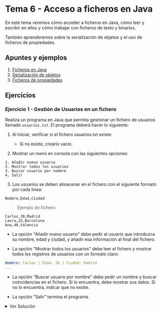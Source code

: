 
# Tema 6 - Acceso a ficheros en Java

En este tema veremos cómo acceder a ficheros en Java, cómo leer y escribir en ellos y cómo trabajar con ficheros de texto y binarios.

También aprenderemos sobre la serialización de objetos y el uso de ficheros de propiedades.

## Apuntes y ejemplos

1. [Ficheros en Java](./0_Ficheros.mdx)
2. [Serialización de objetos](./1_Serializacion.mdx)
3. [Ficheros de propiedades](./2_Ficheros_Properties.mdx)

## Ejercicios

### Ejercicio 1 - Gestión de Usuarios en un fichero

Realiza un programa en Java que permita gestionar un fichero de usuarios llamado ``usuarios.txt``. El programa deberá hacer lo siguiente:

1. Al iniciar, verificar si el fichero usuarios.txt existe:

    - Si no existe, crearlo vacío.

2. Mostrar un menú en consola con las siguientes opciones:

```
1. Añadir nuevo usuario
2. Mostrar todos los usuarios
3. Buscar usuario por nombre
4. Salir
```

3. Los usuarios se deben almacenar en el fichero con el siguiente formato por cada línea:

```plaintext
Nombre,Edad,Ciudad
```

> Ejemplo de fichero:

```plaintext	
Carlos,30,Madrid
Laura,25,Barcelona
Ana,40,Valencia
```

- La opción "Añadir nuevo usuario" debe pedir al usuario que introduzca su nombre, edad y ciudad, y añadir esa información al final del fichero.

- La opción "Mostrar todos los usuarios" debe leer el fichero y mostrar todos los registros de usuarios con un formato claro:

```yaml
Nombre: Carlos | Edad: 30 | Ciudad: Madrid
...
```

- La opción "Buscar usuario por nombre" debe pedir un nombre y buscar coincidencias en el fichero. Si lo encuentra, debe mostrar sus datos. Si no lo encuentra, indicar que no existe.

- La opción "Salir" termina el programa.

<details>
<summary>Ver Solución</summary>
    <Tabs defaultValue="gestionusuarios" groupId="ejercicio-1" values={[
        {label: 'GestionUsuarios.java', value: 'gestionusuarios',},
    ]}>
        <TabItem value="gestionusuarios">
```java
import java.io.*;
import java.util.Scanner;

public class GestionUsuarios {
    private static final String NOMBRE_FICHERO = "usuarios.txt";

    public static void main(String[] args) {
        Scanner sc = new Scanner(System.in);

        // Comprobar si existe el fichero, sino crearlo
        File fichero = new File(NOMBRE_FICHERO);
        try {
            if (fichero.createNewFile()) {
                System.out.println("El fichero 'usuarios.txt' ha sido creado.");
            } else {
                System.out.println("El fichero 'usuarios.txt' ya existe.");
            }
        } catch (IOException e) {
            System.out.println("Error al crear el fichero.");
            return;
        }

        int opcion;
        do {
            mostrarMenu();
            opcion = sc.nextInt();
            sc.nextLine(); // Limpiar buffer

            switch (opcion) {
                case 1:
                    anadirUsuario(sc);
                    break;
                case 2:
                    mostrarUsuarios();
                    break;
                case 3:
                    buscarUsuario(sc);
                    break;
                case 4:
                    System.out.println("Saliendo del programa...");
                    break;
                default:
                    System.out.println("Opción no válida.");
            }
        } while (opcion != 4);
    }

    private static void mostrarMenu() {
        System.out.println("\n--- Menú de Gestión de Usuarios ---");
        System.out.println("1. Añadir nuevo usuario");
        System.out.println("2. Mostrar todos los usuarios");
        System.out.println("3. Buscar usuario por nombre");
        System.out.println("4. Salir");
        System.out.print("Seleccione una opción: ");
    }

    private static void anadirUsuario(Scanner sc) {
        System.out.print("Introduce el nombre: ");
        String nombre = sc.nextLine();

        System.out.print("Introduce la edad: ");
        int edad = sc.nextInt();
        sc.nextLine(); // Limpiar buffer

        System.out.print("Introduce la ciudad: ");
        String ciudad = sc.nextLine();

        try (FileWriter writer = new FileWriter(NOMBRE_FICHERO, true)) {
            writer.write(nombre + "," + edad + "," + ciudad + "\n");
            System.out.println("Usuario añadido correctamente.");
        } catch (IOException e) {
            System.out.println("Error al escribir en el fichero.");
        }
    }

    private static void mostrarUsuarios() {
        try (BufferedReader reader = new BufferedReader(new FileReader(NOMBRE_FICHERO))) {
            String linea;
            System.out.println("\n--- Lista de Usuarios ---");

            boolean ficheroVacio = true;
            while ((linea = reader.readLine()) != null) {
                ficheroVacio = false;
                String[] datos = linea.split(",");
                System.out.println("Nombre: " + datos[0] + " | Edad: " + datos[1] + " | Ciudad: " + datos[2]);
            }

            if (ficheroVacio) {
                System.out.println("El fichero está vacío.");
            }

        } catch (IOException e) {
            System.out.println("Error al leer el fichero.");
        }
    }

    private static void buscarUsuario(Scanner sc) {
        System.out.print("Introduce el nombre a buscar: ");
        String nombreBuscar = sc.nextLine();

        boolean encontrado = false;

        try (BufferedReader reader = new BufferedReader(new FileReader(NOMBRE_FICHERO))) {
            String linea;

            while ((linea = reader.readLine()) != null) {
                String[] datos = linea.split(",");
                String nombre = datos[0];

                if (nombre.equalsIgnoreCase(nombreBuscar)) {
                    System.out.println("Usuario encontrado:");
                    System.out.println("Nombre: " + datos[0] + " | Edad: " + datos[1] + " | Ciudad: " + datos[2]);
                    encontrado = true;
                }
            }

            if (!encontrado) {
                System.out.println("Usuario no encontrado.");
            }

        } catch (IOException e) {
            System.out.println("Error al leer el fichero.");
        }
    }
}
```
        </TabItem>
    </Tabs>
</details>

### Ejercicio 2 - Sistema de Log de Usuarios

Realiza un programa en Java que simule un sistema de logs para registrar los eventos de inicio de sesión (login) y cierre de sesión (logout) de los usuarios del sistema.

El programa debe funcionar de la siguiente manera:

1. Comprobar existencia del fichero log:
    - El fichero se llamará log_usuarios.txt.

    - Si no existe, debe crearse automáticamente.

2. Mostrar menú con las siguientes opciones:

```
1. Login de usuario
2. Logout de usuario
3. Mostrar log completo
4. Salir
```

Detalles de funcionamiento:
- Opción 1 — Login:

    - Pedir el nombre de usuario.

    - Escribir en el fichero una línea con el siguiente formato:

```plaintext
[Fecha - Hora] LOGIN -> Usuario: nombre_usuario
```

> Ejemplo:
```yaml
[2025-04-07 15:22:10] LOGIN -> Usuario: Carlos
```

- Opción 2 — Logout:

    - Pedir el nombre de usuario.

    - Escribir en el fichero una línea con el siguiente formato:

```plaintext
[Fecha - Hora] LOGOUT -> Usuario: nombre_usuario
```

- Opción 3 — Mostrar log completo:

    - Leer el fichero y mostrar todas las líneas en consola.


**Requisitos adicionales:**

- Utilizar la clase LocalDateTime y DateTimeFormatter de Java para formatear la fecha y la hora.
- Usar FileWriter en modo append para no sobrescribir el fichero.
- Manejar posibles excepciones con try-catch.
- Organizar el código en métodos separados.

<details>
<summary>Ver Solución</summary>
    <Tabs defaultValue="logusuarios" groupId="ejercicio-2" values={[
        {label: 'LogUsuarios.java', value: 'logusuarios',},
    ]}>
        <TabItem value="logusuarios">
```java
import java.io.*;
import java.time.LocalDateTime;
import java.time.format.DateTimeFormatter;
import java.util.Scanner;

public class LogUsuarios {
    private static final String NOMBRE_FICHERO_LOG = "log_usuarios.txt";
    private static final DateTimeFormatter FORMATO_FECHA = DateTimeFormatter.ofPattern("yyyy-MM-dd HH:mm:ss");

    public static void main(String[] args) {
        Scanner sc = new Scanner(System.in);

        File ficheroLog = new File(NOMBRE_FICHERO_LOG);
        try {
            if (ficheroLog.createNewFile()) {
                System.out.println("El fichero 'log_usuarios.txt' ha sido creado.");
            } else {
                System.out.println("El fichero 'log_usuarios.txt' ya existe.");
            }
        } catch (IOException e) {
            System.out.println("Error al crear el fichero de log.");
            return;
        }

        int opcion;
        do {
            mostrarMenu();
            opcion = sc.nextInt();
            sc.nextLine(); // Limpiar buffer

            switch (opcion) {
                case 1:
                    registrarEvento(sc, "LOGIN");
                    break;
                case 2:
                    registrarEvento(sc, "LOGOUT");
                    break;
                case 3:
                    mostrarLog();
                    break;
                case 4:
                    System.out.println("Saliendo del programa...");
                    break;
                default:
                    System.out.println("Opción no válida.");
            }
        } while (opcion != 4);
    }

    private static void mostrarMenu() {
        System.out.println("\n--- Menú de Registro de Logs ---");
        System.out.println("1. Login de usuario");
        System.out.println("2. Logout de usuario");
        System.out.println("3. Mostrar log completo");
        System.out.println("4. Salir");
        System.out.print("Seleccione una opción: ");
    }

    private static void registrarEvento(Scanner sc, String tipoEvento) {
        System.out.print("Introduce el nombre del usuario: ");
        String nombreUsuario = sc.nextLine();

        String fechaHora = LocalDateTime.now().format(FORMATO_FECHA);
        String lineaLog = "[" + fechaHora + "] " + tipoEvento + " -> Usuario: " + nombreUsuario;

        try (FileWriter writer = new FileWriter(NOMBRE_FICHERO_LOG, true)) {
            writer.write(lineaLog + "\n");
            System.out.println("Evento registrado correctamente.");
        } catch (IOException e) {
            System.out.println("Error al escribir en el fichero de log.");
        }
    }

    private static void mostrarLog() {
        System.out.println("\n--- Contenido del Fichero de Log ---");

        try (BufferedReader reader = new BufferedReader(new FileReader(NOMBRE_FICHERO_LOG))) {
            String linea;
            boolean ficheroVacio = true;

            while ((linea = reader.readLine()) != null) {
                ficheroVacio = false;
                System.out.println(linea);
            }

            if (ficheroVacio) {
                System.out.println("El fichero de log está vacío.");
            }

        } catch (IOException e) {
            System.out.println("Error al leer el fichero de log.");
        }
    }
}
```
        </TabItem>
    </Tabs>
</details>

### Ejercicio 3 - Sistema de Gestión de Notas de Estudiantes (con múltiples ficheros)

Realiza un programa en Java que permita gestionar un sistema de notas de estudiantes, utilizando varios ficheros de texto.

El sistema debe trabajar con:

Ficheros:
1. ``estudiantes.txt`` → Contiene el listado de estudiantes registrados.

2. ``notas_nombreEstudiante.txt`` → Para cada estudiante se creará un fichero individual con sus notas registradas.

Funcionamiento del programa:
1. Mostrar menú principal:
    
```
1. Registrar nuevo estudiante
2. Añadir nota a un estudiante
3. Mostrar notas de un estudiante
4. Mostrar todos los estudiantes
5. Salir
```

**Opción 1 — Registrar nuevo estudiante:**

- Pedir el nombre del estudiante.

- Comprobar que no exista ya en ``estudiantes.txt``.

- Si no existe:

    - Añadir el nombre al fichero ``estudiantes.txt``.

    - Crear un fichero nuevo vacío llamado ``notas_nombreEstudiante.txt``.

**Opción 2 — Añadir nota a un estudiante:**

- Mostrar listado de estudiantes.

- Pedir el nombre.

- Si existe su fichero de notas:

    - Pedir una nota (entre 0 y 10).

    - Escribir la nota en su fichero.

**Opción 3 — Mostrar notas de un estudiante:**

- Mostrar listado de estudiantes.

- Pedir nombre.

- Leer y mostrar el contenido del fichero de notas.

**Opción 4 — Mostrar todos los estudiantes:**

- Leer y mostrar el contenido de ``estudiantes.txt``.

**Requisitos adicionales:**

- Crear los ficheros automáticamente si no existen.

- Comprobar existencia de estudiantes y ficheros antes de operar.

- Utilizar ``BufferedReader``, ``BufferedWriter`` y ``FileWriter``.

- Manejar excepciones correctamente.

<details>
<summary>Ver Solución</summary>
    <Tabs defaultValue="gestionnotas" groupId="ejercicio-3" values={[
        {label: 'GestionNotas.java', value: 'gestionnotas',},
    ]}>
        <TabItem value="gestionnotas">
```java
import java.io.*;
import java.util.Scanner;

public class GestionNotas {
    private static final String FICHERO_ESTUDIANTES = "estudiantes.txt";

    public static void main(String[] args) {
        Scanner sc = new Scanner(System.in);

        crearFicheroSiNoExiste(FICHERO_ESTUDIANTES);

        int opcion;
        do {
            mostrarMenu();
            opcion = sc.nextInt();
            sc.nextLine(); // limpiar buffer

            switch (opcion) {
                case 1:
                    registrarEstudiante(sc);
                    break;
                case 2:
                    anadirNota(sc);
                    break;
                case 3:
                    mostrarNotasEstudiante(sc);
                    break;
                case 4:
                    mostrarTodosLosEstudiantes();
                    break;
                case 5:
                    System.out.println("Saliendo del programa...");
                    break;
                default:
                    System.out.println("Opción no válida.");
            }
        } while (opcion != 5);
    }

    private static void mostrarMenu() {
        System.out.println("\n--- Menú Gestión de Notas ---");
        System.out.println("1. Registrar nuevo estudiante");
        System.out.println("2. Añadir nota a un estudiante");
        System.out.println("3. Mostrar notas de un estudiante");
        System.out.println("4. Mostrar todos los estudiantes");
        System.out.println("5. Salir");
        System.out.print("Seleccione una opción: ");
    }

    private static void registrarEstudiante(Scanner sc) {
        System.out.print("Introduce el nombre del nuevo estudiante: ");
        String nombre = sc.nextLine();

        if (existeEstudiante(nombre)) {
            System.out.println("El estudiante ya está registrado.");
        } else {
            try (FileWriter fw = new FileWriter(FICHERO_ESTUDIANTES, true)) {
                fw.write(nombre + "\n");
                crearFicheroSiNoExiste("notas_" + nombre + ".txt");
                System.out.println("Estudiante registrado correctamente.");
            } catch (IOException e) {
                System.out.println("Error al registrar el estudiante.");
            }
        }
    }

    private static boolean existeEstudiante(String nombre) {
        try (BufferedReader br = new BufferedReader(new FileReader(FICHERO_ESTUDIANTES))) {
            String linea;
            while ((linea = br.readLine()) != null) {
                if (linea.equalsIgnoreCase(nombre)) {
                    return true;
                }
            }
        } catch (IOException e) {
            System.out.println("Error al comprobar estudiante.");
        }
        return false;
    }

    private static void anadirNota(Scanner sc) {
        mostrarTodosLosEstudiantes();
        System.out.print("Introduce el nombre del estudiante: ");
        String nombre = sc.nextLine();

        if (!existeEstudiante(nombre)) {
            System.out.println("El estudiante no existe.");
            return;
        }

        System.out.print("Introduce la nota (0-10): ");
        double nota = sc.nextDouble();
        sc.nextLine(); // limpiar buffer

        if (nota < 0 || nota > 10) {
            System.out.println("Nota fuera de rango.");
            return;
        }

        String ficheroNotas = "notas_" + nombre + ".txt";

        try (FileWriter fw = new FileWriter(ficheroNotas, true)) {
            fw.write(nota + "\n");
            System.out.println("Nota añadida correctamente.");
        } catch (IOException e) {
            System.out.println("Error al añadir la nota.");
        }
    }

    private static void mostrarNotasEstudiante(Scanner sc) {
        mostrarTodosLosEstudiantes();
        System.out.print("Introduce el nombre del estudiante: ");
        String nombre = sc.nextLine();

        if (!existeEstudiante(nombre)) {
            System.out.println("El estudiante no existe.");
            return;
        }

        String ficheroNotas = "notas_" + nombre + ".txt";

        System.out.println("\nNotas de " + nombre + ":");

        try (BufferedReader br = new BufferedReader(new FileReader(ficheroNotas))) {
            String linea;
            boolean ficheroVacio = true;
            while ((linea = br.readLine()) != null) {
                ficheroVacio = false;
                System.out.println("Nota: " + linea);
            }

            if (ficheroVacio) {
                System.out.println("No hay notas registradas.");
            }

        } catch (IOException e) {
            System.out.println("Error al leer las notas.");
        }
    }

    private static void mostrarTodosLosEstudiantes() {
        System.out.println("\nListado de estudiantes:");

        try (BufferedReader br = new BufferedReader(new FileReader(FICHERO_ESTUDIANTES))) {
            String linea;
            boolean ficheroVacio = true;
            while ((linea = br.readLine()) != null) {
                ficheroVacio = false;
                System.out.println("- " + linea);
            }

            if (ficheroVacio) {
                System.out.println("No hay estudiantes registrados.");
            }

        } catch (IOException e) {
            System.out.println("Error al leer el fichero de estudiantes.");
        }
    }

    private static void crearFicheroSiNoExiste(String nombreFichero) {
        File fichero = new File(nombreFichero);
        try {
            if (fichero.createNewFile()) {
                System.out.println("Fichero creado: " + nombreFichero);
            }
        } catch (IOException e) {
            System.out.println("Error al crear el fichero: " + nombreFichero);
        }
    }
}
```
        </TabItem>
    </Tabs>
</details>

### Ejercicio 4 - Gestor de tareas con eliminación y copias de seguridad

Crea un programa en Java llamado **GestorTareas** que permita gestionar un listado de tareas pendientes.

El programa trabajará con un fichero llamado ``tareas.txt`` donde cada línea representa una tarea registrada por el usuario.

Formato de cada línea en el fichero:

```plaintext
ID_TAREA | Descripción de la tarea
```

**Requisitos:**

**1. Mostrar un menú con las siguientes opciones:**

    - Añadir nueva tarea.

    - Mostrar todas las tareas.

    - Eliminar una tarea específica (por ID).

    - Crear una copia de seguridad del fichero de tareas.

    - Salir del programa.

**2. Antes de eliminar una tarea:**

    - Mostrar las tareas actuales.

    - Pedir el ID de la tarea a eliminar.

    - Eliminar solo la línea correspondiente al ID introducido.

    - El resto de las tareas deben permanecer intactas.

**3. Al crear una copia de seguridad:**

    - Copiar el contenido de ``tareas.txt`` a un nuevo fichero llamado ``tareas_backup_fecha.txt``.

    - El nombre del backup debe incluir la fecha y hora actual (por ejemplo: ``tareas_backup_2025-04-07_18-30.txt``).

**4. Si el fichero ``tareas.txt`` no existe, debe crearse automáticamente.**

<details>
<summary>Ver Solución</summary>
    <Tabs defaultValue="gestortareas" groupId="ejercicio-4" values={[
        {label: 'GestorTareas.java (usando Files)', value: 'gestortareas',},
        {label: 'GestorTareasClasico.java (usando File)', value: 'gestortareasclasico',},

    ]}>
        <TabItem value="gestortareas">

```java
import java.io.IOException;
import java.nio.file.*;
import java.time.LocalDateTime;
import java.time.format.DateTimeFormatter;
import java.util.*;
import java.util.stream.Collectors;

public class GestorTareas {

    private static final String FICHERO_TAREAS = "tareas.txt";
    private static final Path PATH_TAREAS = Paths.get(FICHERO_TAREAS);
    private static final Scanner sc = new Scanner(System.in);

    public static void main(String[] args) {
        crearFicheroSiNoExiste();

        int opcion;
        do {
            mostrarMenu();
            opcion = sc.nextInt();
            sc.nextLine(); // Limpiar buffer

            switch (opcion) {
                case 1:
                    anadirTarea();
                    break;
                case 2:
                    mostrarTareas();
                    break;
                case 3:
                    eliminarTarea();
                    break;
                case 4:
                    crearCopiaSeguridad();
                    break;
                case 5:
                    System.out.println("Saliendo del programa...");
                    break;
                default:
                    System.out.println("Opción no válida.");
            }
        } while (opcion != 5);
    }

    private static void mostrarMenu() {
        System.out.println("\n--- Menú Gestor de Tareas ---");
        System.out.println("1. Añadir nueva tarea");
        System.out.println("2. Mostrar todas las tareas");
        System.out.println("3. Eliminar tarea por ID");
        System.out.println("4. Crear copia de seguridad");
        System.out.println("5. Salir");
        System.out.print("Seleccione una opción: ");
    }

    private static void crearFicheroSiNoExiste() {
        try {
            if (Files.notExists(PATH_TAREAS)) {
                Files.createFile(PATH_TAREAS);
                System.out.println("Fichero de tareas creado.");
            }
        } catch (IOException e) {
            System.out.println("Error al crear el fichero de tareas.");
        }
    }

    private static void anadirTarea() {
        System.out.print("Introduce la descripción de la tarea: ");
        String descripcion = sc.nextLine();

        int nuevoId = obtenerSiguienteID();

        String linea = nuevoId + " | " + descripcion;

        try {
            Files.write(PATH_TAREAS, Arrays.asList(linea), StandardOpenOption.APPEND);
            System.out.println("Tarea añadida correctamente.");
        } catch (IOException e) {
            System.out.println("Error al añadir tarea.");
        }
    }

    private static int obtenerSiguienteID() {
        try {
            List<String> lineas = Files.readAllLines(PATH_TAREAS);
            int maxId = 0;

            for (String linea : lineas) {
                String[] partes = linea.split("\\|");
                int id = Integer.parseInt(partes[0].trim());
                if (id > maxId) {
                    maxId = id;
                }
            }

            return maxId + 1;

        } catch (IOException e) {
            System.out.println("Error al obtener ID.");
            return 1;
        }
    }

    private static void mostrarTareas() {
        System.out.println("\nListado de Tareas:");

        try {
            List<String> lineas = Files.readAllLines(PATH_TAREAS);

            if (lineas.isEmpty()) {
                System.out.println("No hay tareas registradas.");
            } else {
                lineas.forEach(System.out::println);
            }

        } catch (IOException e) {
            System.out.println("Error al leer las tareas.");
        }
    }

    private static void eliminarTarea() {
        mostrarTareas();

        System.out.print("Introduce el ID de la tarea a eliminar: ");
        int idEliminar = sc.nextInt();
        sc.nextLine(); // Limpiar buffer

        try {
            List<String> lineas = Files.readAllLines(PATH_TAREAS);

            List<String> nuevasLineas = lineas.stream()
                    .filter(linea -> {
                        String[] partes = linea.split("\\|");
                        int id = Integer.parseInt(partes[0].trim());
                        return id != idEliminar;
                    })
                    .collect(Collectors.toList());

            Files.write(PATH_TAREAS, nuevasLineas, StandardOpenOption.TRUNCATE_EXISTING);

            System.out.println("Tarea eliminada correctamente (si existía).");

        } catch (IOException e) {
            System.out.println("Error al eliminar tarea.");
        }
    }

    private static void crearCopiaSeguridad() {
        DateTimeFormatter formatter = DateTimeFormatter.ofPattern("yyyy-MM-dd_HH-mm");
        String fechaHora = LocalDateTime.now().format(formatter);

        String nombreBackup = "tareas_backup_" + fechaHora + ".txt";
        Path pathBackup = Paths.get(nombreBackup);

        try {
            Files.copy(PATH_TAREAS, pathBackup, StandardCopyOption.REPLACE_EXISTING);
            System.out.println("Copia de seguridad creada: " + nombreBackup);
        } catch (IOException e) {
            System.out.println("Error al crear la copia de seguridad.");
        }
    }
}
```
        </TabItem>
        <TabItem value="gestortareasclasico">
```java
import java.io.*;
import java.text.SimpleDateFormat;
import java.util.*;

public class GestorTareasClasico {

    private static final String FICHERO_TAREAS = "tareas.txt";
    private static final Scanner sc = new Scanner(System.in);

    public static void main(String[] args) {
        crearFicheroSiNoExiste();

        int opcion;
        do {
            mostrarMenu();
            opcion = sc.nextInt();
            sc.nextLine(); // Limpiar buffer

            switch (opcion) {
                case 1:
                    anadirTarea();
                    break;
                case 2:
                    mostrarTareas();
                    break;
                case 3:
                    eliminarTarea();
                    break;
                case 4:
                    crearCopiaSeguridad();
                    break;
                case 5:
                    System.out.println("Saliendo del programa...");
                    break;
                default:
                    System.out.println("Opción no válida.");
            }
        } while (opcion != 5);
    }

    private static void mostrarMenu() {
        System.out.println("\n--- Menú Gestor de Tareas ---");
        System.out.println("1. Añadir nueva tarea");
        System.out.println("2. Mostrar todas las tareas");
        System.out.println("3. Eliminar tarea por ID");
        System.out.println("4. Crear copia de seguridad");
        System.out.println("5. Salir");
        System.out.print("Seleccione una opción: ");
    }

    private static void crearFicheroSiNoExiste() {
        File fichero = new File(FICHERO_TAREAS);
        if (!fichero.exists()) {
            try {
                fichero.createNewFile();
                System.out.println("Fichero de tareas creado.");
            } catch (IOException e) {
                System.out.println("Error al crear el fichero.");
            }
        }
    }

    private static void anadirTarea() {
        System.out.print("Introduce la descripción de la tarea: ");
        String descripcion = sc.nextLine();
        int nuevoId = obtenerSiguienteID();

        try (FileWriter fw = new FileWriter(FICHERO_TAREAS, true);
             PrintWriter pw = new PrintWriter(fw)) {

            pw.println(nuevoId + " | " + descripcion);
            System.out.println("Tarea añadida correctamente.");

        } catch (IOException e) {
            System.out.println("Error al escribir la tarea.");
        }
    }

    private static int obtenerSiguienteID() {
        int maxId = 0;

        try (BufferedReader br = new BufferedReader(new FileReader(FICHERO_TAREAS))) {
            String linea;
            while ((linea = br.readLine()) != null) {
                String[] partes = linea.split("\\|");
                int id = Integer.parseInt(partes[0].trim());
                if (id > maxId) {
                    maxId = id;
                }
            }
        } catch (IOException e) {
            System.out.println("Error al leer las tareas.");
        }

        return maxId + 1;
    }

    private static void mostrarTareas() {
        System.out.println("\nListado de Tareas:");

        try (BufferedReader br = new BufferedReader(new FileReader(FICHERO_TAREAS))) {
            String linea;
            boolean hayTareas = false;
            while ((linea = br.readLine()) != null) {
                System.out.println(linea);
                hayTareas = true;
            }
            if (!hayTareas) {
                System.out.println("No hay tareas registradas.");
            }
        } catch (IOException e) {
            System.out.println("Error al leer las tareas.");
        }
    }

    private static void eliminarTarea() {
        mostrarTareas();

        System.out.print("Introduce el ID de la tarea a eliminar: ");
        int idEliminar = sc.nextInt();
        sc.nextLine(); // Limpiar buffer

        File ficheroOriginal = new File(FICHERO_TAREAS);
        File ficheroTemporal = new File("tareas_temp.txt");

        try (BufferedReader br = new BufferedReader(new FileReader(ficheroOriginal));
             PrintWriter pw = new PrintWriter(new FileWriter(ficheroTemporal))) {

            String linea;
            while ((linea = br.readLine()) != null) {
                String[] partes = linea.split("\\|");
                int id = Integer.parseInt(partes[0].trim());

                if (id != idEliminar) {
                    pw.println(linea);
                }
            }

        } catch (IOException e) {
            System.out.println("Error al eliminar la tarea.");
        }

        if (ficheroOriginal.delete()) {
            ficheroTemporal.renameTo(ficheroOriginal);
            System.out.println("Tarea eliminada correctamente (si existía).");
        } else {
            System.out.println("Error al actualizar el fichero.");
        }
    }

    private static void crearCopiaSeguridad() {
        String fechaHora = new SimpleDateFormat("yyyy-MM-dd_HH-mm").format(new Date());
        String nombreBackup = "tareas_backup_" + fechaHora + ".txt";

        File ficheroOriginal = new File(FICHERO_TAREAS);
        File ficheroBackup = new File(nombreBackup);

        try (BufferedReader br = new BufferedReader(new FileReader(ficheroOriginal));
             PrintWriter pw = new PrintWriter(new FileWriter(ficheroBackup))) {

            String linea;
            while ((linea = br.readLine()) != null) {
                pw.println(linea);
            }

            System.out.println("Copia de seguridad creada: " + nombreBackup);

        } catch (IOException e) {
            System.out.println("Error al crear la copia de seguridad.");
        }
    }
}
```
        </TabItem>
    </Tabs> 
</details>

### Ejercicio 5 - Gestión de Biblioteca con Serialización de Objetos

Desarrolla una aplicación en Java que gestione una biblioteca de libros. Cada libro tendrá:

- Código único (String)

- Título (String)

- Autor (String)

- Año de publicación (int)

Funcionalidades que debe tener el programa:
1. Añadir un nuevo libro a la biblioteca.

2. Listar todos los libros guardados.

3. Buscar un libro por su código.

4. Eliminar un libro por su código.

5. Guardar y cargar todos los libros usando serialización y deserialización de objetos.

Requisitos:
- Los libros se deben almacenar en un fichero binario llamado biblioteca.dat usando ObjectOutputStream y ObjectInputStream.

- Cada vez que se añada, elimine o modifique un libro, se debe sobrescribir el fichero completo serializando de nuevo la lista de libros.

- Al iniciar el programa, debe cargarse el fichero biblioteca.dat si existe.

- Si se elimina un libro, debe deserializar la lista, eliminar el objeto correspondiente, y volver a serializar la lista actualizada.

Estructura de Clases recomendada:
- ``Libro.java`` → Clase que representa un libro (Serializable).

- ``Biblioteca.java`` → Clase que gestiona los libros y el fichero.

- ``Main.java`` → Clase principal con menú de opciones.

<details>
<summary>Ver Solución</summary>
    <Tabs defaultValue="libro" groupId="ejercicio-5" values={[
        {label: 'Libro.java', value: 'libro',},
        {label: 'Biblioteca.java', value: 'biblioteca',},
        {label: 'Main.java', value: 'main',},
    ]}>
        <TabItem value="libro">

```java
import java.io.Serializable;

public class Libro implements Serializable {
    private String codigo;
    private String titulo;
    private String autor;
    private int anioPublicacion;

    public Libro(String codigo, String titulo, String autor, int anioPublicacion) {
        this.codigo = codigo;
        this.titulo = titulo;
        this.autor = autor;
        this.anioPublicacion = anioPublicacion;
    }

    public String getCodigo() {
        return codigo;
    }

    @Override
    public String toString() {
        return "Código: " + codigo + ", Título: " + titulo + ", Autor: " + autor + ", Año: " + anioPublicacion;
    }
}
```
        </TabItem>
        <TabItem value="biblioteca">
```java
import java.io.*;
import java.util.ArrayList;
import java.util.List;

public class Biblioteca {
    private List<Libro> libros;
    private final String nombreFichero = "biblioteca.dat";

    public Biblioteca() {
        libros = cargarLibros();
    }

    private List<Libro> cargarLibros() {
        List<Libro> lista = new ArrayList<>();
        File fichero = new File(nombreFichero);

        if (fichero.exists()) {
            try (ObjectInputStream ois = new ObjectInputStream(new FileInputStream(fichero))) {
                lista = (List<Libro>) ois.readObject();
            } catch (IOException | ClassNotFoundException e) {
                System.out.println("Error al cargar libros: " + e.getMessage());
            }
        }

        return lista;
    }

    private void guardarLibros() {
        try (ObjectOutputStream oos = new ObjectOutputStream(new FileOutputStream(nombreFichero))) {
            oos.writeObject(libros);
        } catch (IOException e) {
            System.out.println("Error al guardar libros: " + e.getMessage());
        }
    }

    public void añadirLibro(Libro libro) {
        libros.add(libro);
        guardarLibros();
        System.out.println("Libro añadido correctamente.");
    }

    public void listarLibros() {
        if (libros.isEmpty()) {
            System.out.println("No hay libros en la biblioteca.");
        } else {
            for (Libro l : libros) {
                System.out.println(l);
            }
        }
    }

    public void buscarLibro(String codigo) {
        for (Libro l : libros) {
            if (l.getCodigo().equalsIgnoreCase(codigo)) {
                System.out.println("Libro encontrado: " + l);
                return;
            }
        }
        System.out.println("Libro no encontrado.");
    }

    public void eliminarLibro(String codigo) {
        boolean eliminado = libros.removeIf(l -> l.getCodigo().equalsIgnoreCase(codigo));
        if (eliminado) {
            guardarLibros();
            System.out.println("Libro eliminado correctamente.");
        } else {
            System.out.println("Libro no encontrado.");
        }
    }
}
```
        </TabItem>
        <TabItem value="main">
```java
import java.util.Scanner;

public class Main {
    public static void main(String[] args) {
        Biblioteca biblioteca = new Biblioteca();
        Scanner sc = new Scanner(System.in);
        int opcion;

        do {
            System.out.println("\n--- Menú Biblioteca ---");
            System.out.println("1. Añadir libro");
            System.out.println("2. Listar libros");
            System.out.println("3. Buscar libro por código");
            System.out.println("4. Eliminar libro por código");
            System.out.println("5. Salir");
            System.out.print("Seleccione una opción: ");
            opcion = sc.nextInt();
            sc.nextLine();

            switch (opcion) {
                case 1:
                    System.out.print("Código: ");
                    String codigo = sc.nextLine();
                    System.out.print("Título: ");
                    String titulo = sc.nextLine();
                    System.out.print("Autor: ");
                    String autor = sc.nextLine();
                    System.out.print("Año de publicación: ");
                    int anio = sc.nextInt();
                    sc.nextLine();

                    Libro libro = new Libro(codigo, titulo, autor, anio);
                    biblioteca.añadirLibro(libro);
                    break;
                case 2:
                    biblioteca.listarLibros();
                    break;
                case 3:
                    System.out.print("Código del libro a buscar: ");
                    String codBuscar = sc.nextLine();
                    biblioteca.buscarLibro(codBuscar);
                    break;
                case 4:
                    System.out.print("Código del libro a eliminar: ");
                    String codEliminar = sc.nextLine();
                    biblioteca.eliminarLibro(codEliminar);
                    break;
                case 5:
                    System.out.println("Saliendo del programa...");
                    break;
                default:
                    System.out.println("Opción no válida.");
            }
        } while (opcion != 5);
    }
}
```
        </TabItem>
    </Tabs>
</details>

### Ejercicio 6 - Gestión de Configuración de una Aplicación con Java Properties 

Desarrollar una aplicación Java que gestione la configuración de una aplicación usando un fichero ``config.properties``.

El programa debe permitir:

1. Crear el fichero config.properties (si no existe) con las siguientes propiedades por defecto:

| Propiedad | Valor por defecto |
|-----------|:------------------:|
| idioma | es |
| tema | claro |
| tamaño_fuente | 12 |
| mostrar_tutorial | true |

2. Leer las propiedades actuales del fichero y mostrarlas al usuario.

3. Modificar culquier propiedad y guardar los cambios en el fichero ``config.properties``.

4. Restaurar los valores por defecto. 

Requisitos:

- El fichero ``config.properties`` debe almacenarse en el directorio raíz del proyecto.

- Debes usar la clase ``Properties`` de Java (``java.util.Properties``).

- Debes usar ``Properties.load()`` para leer las propiedades y ``Properties.store()`` para guardarlas.

<details>
<summary>Ver Solución</summary>
    <Tabs defaultValue="configuracion" groupId="ejercicio-6" values={[
        {label: 'Configuracion.java', value: 'configuracion',},
        {label: 'Main.java', value: 'main',},
        {label: 'config.properties (ejemplo)', value: 'configproperties',},
    ]}>
        <TabItem value="configuracion">
```java
import java.io.*;
import java.util.Properties;

public class Configuracion {
    private final String nombreFichero = "config.properties";
    private Properties propiedades;

    public Configuracion() {
        propiedades = new Properties();
        cargarPropiedades();
    }

    private void cargarPropiedades() {
        File fichero = new File(nombreFichero);

        if (!fichero.exists()) {
            crearPropiedadesPorDefecto();
        }

        try (FileInputStream fis = new FileInputStream(fichero)) {
            propiedades.load(fis);
        } catch (IOException e) {
            System.out.println("Error al cargar el fichero de configuración: " + e.getMessage());
        }
    }

    private void crearPropiedadesPorDefecto() {
        propiedades.setProperty("idioma", "español");
        propiedades.setProperty("tema", "claro");
        propiedades.setProperty("tamaño_fuente", "14");
        propiedades.setProperty("mostrar_tutorial", "true");

        guardarPropiedades();
    }

    public void mostrarPropiedades() {
        System.out.println("\nConfiguración actual:");
        propiedades.forEach((k, v) -> System.out.println(k + ": " + v));
    }

    public void modificarPropiedad(String clave, String valor) {
        if (propiedades.containsKey(clave)) {
            propiedades.setProperty(clave, valor);
            guardarPropiedades();
            System.out.println("Propiedad modificada correctamente.");
        } else {
            System.out.println("La propiedad indicada no existe.");
        }
    }

    public void restaurarPorDefecto() {
        crearPropiedadesPorDefecto();
        System.out.println("Propiedades restauradas a los valores por defecto.");
    }

    private void guardarPropiedades() {
        try (FileOutputStream fos = new FileOutputStream(nombreFichero)) {
            propiedades.store(fos, "Configuración de la Aplicación");
        } catch (IOException e) {
            System.out.println("Error al guardar las propiedades: " + e.getMessage());
        }
    }
}
```
        </TabItem>
        <TabItem value="main">
```java
import java.util.Scanner;

public class Main {
    public static void main(String[] args) {
        Configuracion configuracion = new Configuracion();
        Scanner sc = new Scanner(System.in);
        int opcion;

        do {
            System.out.println("\n--- Menú de Configuración ---");
            System.out.println("1. Mostrar configuración actual");
            System.out.println("2. Modificar propiedad");
            System.out.println("3. Restaurar configuración por defecto");
            System.out.println("4. Salir");
            System.out.print("Seleccione una opción: ");
            opcion = sc.nextInt();
            sc.nextLine();

            switch (opcion) {
                case 1:
                    configuracion.mostrarPropiedades();
                    break;
                case 2:
                    System.out.print("Ingrese el nombre de la propiedad a modificar: ");
                    String clave = sc.nextLine();
                    System.out.print("Ingrese el nuevo valor: ");
                    String valor = sc.nextLine();
                    configuracion.modificarPropiedad(clave, valor);
                    break;
                case 3:
                    configuracion.restaurarPorDefecto();
                    break;
                case 4:
                    System.out.println("Saliendo del programa...");
                    break;
                default:
                    System.out.println("Opción no válida.");
            }
        } while (opcion != 4);
    }
}
```
        </TabItem>
        <TabItem value="configproperties">
```properties
#Configuración de la Aplicación
#Mon Apr 08 17:36:45 CEST 2025
idioma=es
tema=claro
tamaño_fuente=14
mostrar_tutorial=true
```
        </TabItem>
    </Tabs>
</details>

### Ejercicio 7 - Gestión de Inventario de Productos usando Ficheros CSV (Coma Separeted Values)

Desarrollar un programa en Java que gestione un inventario de productos de una tienda utilizando un fichero CSV llamado productos.csv.

Cada producto tendrá la siguiente información:

| Campo | Descripción |
|-------|-------------|
| ID | Identificador único del producto |
| Nombre | Nombre del producto |
| Precio | Precio del producto en euros (€) |
| Stock | Cantidad disponible |

Requisitos del programa:

1. Crear el fichero ``productos.csv`` si no existe con algunos productos iniciales.

Ejemplo de contenido:

```csv
1;Manzana;0.50;100
2;Leche;1.20;50
3;Pan;0.80;75
4;Arroz;1.50;30
5;Carne;5.00;20
```

2. Mostrar todos los productos del inventario siguiendo el formato del ejemplo:

```yml
ID: 1 | Nombre: Manzana | Precio: 0.50€ | Stock: 100 unidades
```

3. Añadir un nuevo producto.

El usuario debe introducir los datos y se añade al final del fichero CSV.

4. Modificar el stock de un producto dado su ID.

Permite aumentar o disminuir el Stock.

5. Elmininar un producto dado su ID.

Debe elminar la línea correspondiente del fichero CSV.

Restricciones:

- Utiliza las clases clásicas de Java (``File``, ``BufferedReader``, ``BufferedWriter``).

- El separador del CSV debe ser ``;``.

- Cada operación debe modificar el fichero real (lectura y escritura).

- Crea las clases necesarias (por ejemplo, una clase ``Producto`` para representar los datos).

<details>
<summary>Ver Solución</summary>
    <Tabs defaultValue="inventario" groupId="ejercicio-7" values={[
        {label: 'Producto.java', value: 'producto',},
        {label: 'Inventario.java', value: 'inventario',},
        {label: 'Main.java', value: 'main',},
        {label: 'productos.csv (ejemplo)', value: 'productoscsv',},
    ]}>
        <TabItem value="producto">
```java
public class Producto {
    private int id;
    private String nombre;
    private double precio;
    private int stock;

    public Producto(int id, String nombre, double precio, int stock) {
        this.id = id;
        this.nombre = nombre;
        this.precio = precio;
        this.stock = stock;
    }

    public int getId() {
        return id;
    }

    public String getNombre() {
        return nombre;
    }

    public double getPrecio() {
        return precio;
    }

    public int getStock() {
        return stock;
    }

    public void setStock(int stock) {
        this.stock = stock;
    }

    public String toCSV() {
        return id + ";" + nombre + ";" + precio + ";" + stock;
    }

    @Override
    public String toString() {
        return "ID: " + id + " | Nombre: " + nombre + " | Precio: " + precio + "€ | Stock: " + stock + " unidades";
    }
}
```
        </TabItem>
        <TabItem value="inventario">
```java
import java.io.*;
import java.util.ArrayList;
import java.util.List;

public class Inventario {
    private final String nombreFichero = "productos.csv";

    public Inventario() {
        crearFicheroInicial();
    }

    private void crearFicheroInicial() {
        File fichero = new File(nombreFichero);
        if (!fichero.exists()) {
            try (BufferedWriter bw = new BufferedWriter(new FileWriter(fichero))) {
                bw.write("1;Manzana;0.50;100");
                bw.newLine();
                bw.write("2;Leche;1.20;50");
                bw.newLine();
                bw.write("3;Pan;0.80;75");
            } catch (IOException e) {
                System.out.println("Error al crear fichero inicial: " + e.getMessage());
            }
        }
    }

    public List<Producto> cargarProductos() {
        List<Producto> productos = new ArrayList<>();

        try (BufferedReader br = new BufferedReader(new FileReader(nombreFichero))) {
            String linea;
            while ((linea = br.readLine()) != null) {
                String[] partes = linea.split(";");
                int id = Integer.parseInt(partes[0]);
                String nombre = partes[1];
                double precio = Double.parseDouble(partes[2]);
                int stock = Integer.parseInt(partes[3]);

                productos.add(new Producto(id, nombre, precio, stock));
            }
        } catch (IOException e) {
            System.out.println("Error al leer el fichero: " + e.getMessage());
        }

        return productos;
    }

    public void mostrarProductos() {
        List<Producto> productos = cargarProductos();
        System.out.println("\n--- Productos en Inventario ---");
        for (Producto p : productos) {
            System.out.println(p);
        }
    }

    public void añadirProducto(Producto producto) {
        try (BufferedWriter bw = new BufferedWriter(new FileWriter(nombreFichero, true))) {
            bw.newLine();
            bw.write(producto.toCSV());
        } catch (IOException e) {
            System.out.println("Error al añadir producto: " + e.getMessage());
        }
    }

    public void modificarStock(int id, int nuevoStock) {
        List<Producto> productos = cargarProductos();

        boolean encontrado = false;
        for (Producto p : productos) {
            if (p.getId() == id) {
                p.setStock(nuevoStock);
                encontrado = true;
                break;
            }
        }

        if (encontrado) {
            guardarProductos(productos);
            System.out.println("Stock modificado correctamente.");
        } else {
            System.out.println("Producto no encontrado.");
        }
    }

    public void eliminarProducto(int id) {
        List<Producto> productos = cargarProductos();

        boolean eliminado = productos.removeIf(p -> p.getId() == id);

        if (eliminado) {
            guardarProductos(productos);
            System.out.println("Producto eliminado correctamente.");
        } else {
            System.out.println("Producto no encontrado.");
        }
    }

    private void guardarProductos(List<Producto> productos) {
        try (BufferedWriter bw = new BufferedWriter(new FileWriter(nombreFichero))) {
            for (Producto p : productos) {
                bw.write(p.toCSV());
                bw.newLine();
            }
        } catch (IOException e) {
            System.out.println("Error al guardar productos: " + e.getMessage());
        }
    }
}
```
        </TabItem>
        <TabItem value="main">
```java
import java.util.Scanner;

public class Main {
    public static void main(String[] args) {
        Inventario inventario = new Inventario();
        Scanner sc = new Scanner(System.in);
        int opcion;

        do {
            System.out.println("\n--- Menú de Inventario ---");
            System.out.println("1. Mostrar productos");
            System.out.println("2. Añadir producto");
            System.out.println("3. Modificar stock");
            System.out.println("4. Eliminar producto");
            System.out.println("5. Salir");
            System.out.print("Seleccione una opción: ");
            opcion = sc.nextInt();
            sc.nextLine();

            switch (opcion) {
                case 1:
                    inventario.mostrarProductos();
                    break;
                case 2:
                    System.out.print("ID del producto: ");
                    int id = sc.nextInt();
                    sc.nextLine();
                    System.out.print("Nombre: ");
                    String nombre = sc.nextLine();
                    System.out.print("Precio: ");
                    double precio = sc.nextDouble();
                    System.out.print("Stock: ");
                    int stock = sc.nextInt();

                    Producto nuevo = new Producto(id, nombre, precio, stock);
                    inventario.añadirProducto(nuevo);
                    break;
                case 3:
                    System.out.print("ID del producto: ");
                    int idMod = sc.nextInt();
                    System.out.print("Nuevo stock: ");
                    int nuevoStock = sc.nextInt();
                    inventario.modificarStock(idMod, nuevoStock);
                    break;
                case 4:
                    System.out.print("ID del producto a eliminar: ");
                    int idElim = sc.nextInt();
                    inventario.eliminarProducto(idElim);
                    break;
                case 5:
                    System.out.println("Saliendo...");
                    break;
                default:
                    System.out.println("Opción no válida.");
            }
        } while (opcion != 5);
    }
}
```
        </TabItem>
        <TabItem value="productoscsv">
```csv
ID;Nombre;Precio;Stock
1;Manzana;0.50;100
2;Leche;1.20;50
3;Pan;0.80;75
4;Arroz;1.50;30
5;Carne;5.00;20
```
        </TabItem>
    </Tabs>
</details>

### Así resolvimos los ejercicios en clase:
[Soluciones clase](./soluciones_clase/EjersTema6.zip)